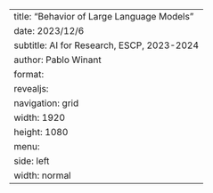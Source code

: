 ---
title: "Behavior of Large Language Models"
date: 2023/12/6
subtitle: AI for Research, ESCP, 2023-2024
author: Pablo Winant
format:
  revealjs:
    navigation: grid
    width: 1920
    height: 1080
    menu:
      side: left
      width: normal
---